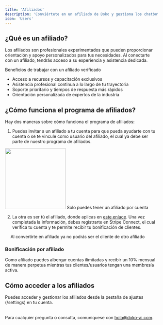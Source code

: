 ```yaml
---
title: 'Afiliados'
description: 'Conviértete en un afiliado de Doko y gestiona los chatbots de tus clientes mientras recibes recompensas de Doko'
icon: 'Users'
---
```


## ¿Qué es un afiliado?

Los afiliados son profesionales experimentados que pueden proporcionar orientación y apoyo personalizados para tus necesidades. Al conectarte con un afiliado, tendrás acceso a su experiencia y asistencia dedicada.

Beneficios de trabajar con un afiliado verificado
- Acceso a recursos y capacitación exclusivos
- Asistencia profesional continua a lo largo de tu trayectoria
- Soporte prioritario y tiempos de respuesta más rápidos
- Orientación personalizada de expertos de la industria

## ¿Cómo funciona el programa de afiliados?

Hay dos maneras sobre cómo funciona el programa de afiliados:

1. Puedes invitar a un afiliado a tu cuenta para que pueda ayudarte con tu cuenta o se te vincule como usuario del afiliado, el cual ya debe ser parte de nuestro programa de afiliados.
<Frame>
<img height="200" src="/images/invitar-afiliado.png" />
</Frame>
<Info>Solo puedes tener un afiliado por cuenta</Info>

2. La otra es ser tú el afiliado, donde aplicas en [este enlace](https://doko-ai.com/en/affiliate/platform/become-an-affiliate). Una vez completada la información, debes registrarte en Stripe Connect, el cual verifica tu cuenta y te permite recibir tu bonificación de clientes.
<Steps>
<Step title="Llena el formulario">
<Frame>
<img height="5" src="/images/formulario-afiliado.png" />
</Frame>
</Step>
<Step title="Completa tu verificación con Stripe">
<Frame>
<img height="5" src="/images/connect-stripe.png" />
</Frame>
<Warning>Al convertirte en afiliado ya no podrás ser el cliente de otro afiliado</Warning>
</Step>
</Steps>

### Bonificación por afiliado
Como afiliado puedes albergar cuentas ilimitadas y recibir un 10% mensual de manera perpetua mientras tus clientes/usuarios tengan una membresía activa.

## Cómo acceder a los afiliados

Puedes acceder y gestionar los afiliados desde la pestaña de ajustes (/settings) en tu cuenta.

<Frame>
<img height="5" src="/images/settings-affiliate.png" />
</Frame>

Para cualquier pregunta o consulta, comuníquese con [hola@doko-ai.com](mailto:hola@doko-ai.com).